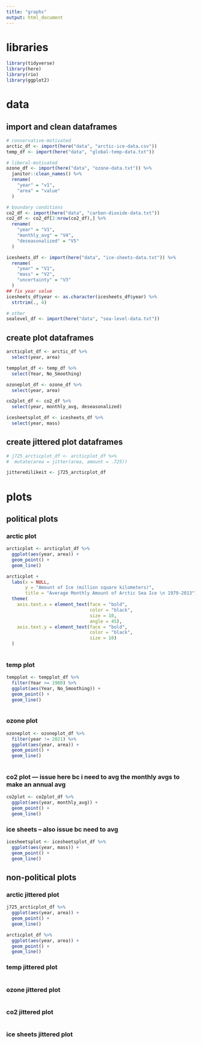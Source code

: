 ```yaml
---
title: "graphs"
output: html_document
---
```

# libraries
```r
library(tidyverse)
library(here)
library(rio)
library(ggplot2)
```

# data
## import and clean dataframes
```r
# conservative-motivated
arctic_df <- import(here("data", "arctic-ice-data.csv"))
temp_df <- import(here("data", "global-temp-data.txt"))

# liberal-motivated
ozone_df <- import(here("data", "ozone-data.txt")) %>% 
  janitor::clean_names() %>% 
  rename(
    "year" = "v1",
    "area" = "value"
  )

# boundary conditions
co2_df <- import(here("data", "carbon-dioxide-data.txt"))
co2_df <- co2_df[2:nrow(co2_df),] %>% 
  rename(
    "year" = "V1",
    "monthly_avg" = "V4",
    "deseasonalized" = "V5"
  )

icesheets_df <- import(here("data", "ice-sheets-data.txt")) %>% 
  rename(
    "year" = "V1",
    "mass" = "V2",
    "uncertainty" = "V3"
  )
## fix year value
icesheets_df$year <- as.character(icesheets_df$year) %>% 
  strtrim(., 4)

# other
sealevel_df <- import(here("data", "sea-level-data.txt"))
```

## create plot dataframes
```r
arcticplot_df <- arctic_df %>% 
  select(year, area)

tempplot_df <- temp_df %>% 
  select(Year, No_Smoothing)

ozoneplot_df <- ozone_df %>% 
  select(year, area)

co2plot_df <- co2_df %>% 
  select(year, monthly_avg, deseasonalized)

icesheetsplot_df <- icesheets_df %>% 
  select(year, mass)
```

## create jittered plot dataframes
```r
# j725_arcticplot_df <- arcticplot_df %>% 
#  mutate(area = jitter(area, amount = .725))

jitteredilikeit <- j725_arcticplot_df
```

# plots
## political plots
### arctic plot
```r
arcticplot <- arcticplot_df %>% 
  ggplot(aes(year, area)) +
  geom_point() +
  geom_line()

arcticplot + 
  labs(x = NULL,
       y = "Amount of Ice (million square kilometers)",
       title = "Average Monthly Amount of Arctic Sea Ice \n 1979-2013") +
  theme(
    axis.text.x = element_text(face = "bold",
                               color = "black",
                               size = 10,
                               angle = 45),
    axis.text.y = element_text(face = "bold",
                               color = "black",
                               size = 10)
  )
  
```

### temp plot
```r
tempplot <- tempplot_df %>% 
  filter(Year >= 1980) %>% 
  ggplot(aes(Year, No_Smoothing)) +
  geom_point() +
  geom_line()
  
```

### ozone plot
```r
ozoneplot <- ozoneplot_df %>% 
  filter(year != 2021) %>% 
  ggplot(aes(year, area)) +
  geom_point() +
  geom_line()
  
```

### co2 plot --- issue here bc i need to avg the monthly avgs to make an annual avg
```r
co2plot <- co2plot_df %>% 
  ggplot(aes(year, monthly_avg)) +
  geom_point() +
  geom_line()
```

### ice sheets -- also issue bc need to avg
```r
icesheetsplot <- icesheetsplot_df %>% 
  ggplot(aes(year, mass)) +
  geom_point() +
  geom_line()
```

## non-political plots
### arctic jittered plot
```r
j725_arcticplot_df %>% 
  ggplot(aes(year, area)) +
  geom_point() +
  geom_line()

arcticplot_df %>% 
  ggplot(aes(year, area)) +
  geom_point() +
  geom_line()
```

### temp jittered plot
```r

```

### ozone jittered plot
```r

```

### co2 jittered plot
```r

```

### ice sheets jittered plot
```r

```

